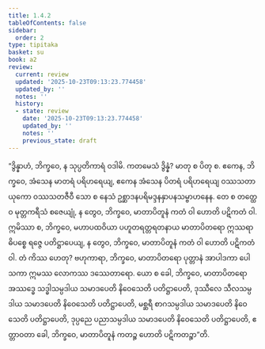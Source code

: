 ```yaml
---
title: 1.4.2
tableOfContents: false
sidebar:
  order: 2
type: tipitaka
basket: su
book: a2
review:
  current: review
  updated: '2025-10-23T09:13:23.774458'
  updated_by: ''
  notes: ''
  history:
  - state: review
    date: '2025-10-23T09:13:23.774458'
    updated_by: ''
    notes: ''
    previous_state: draft
---
```



<ReviewStatus review={frontmatter.review} showDetails={true} />

<HypothesisAnnotation frontmatter={frontmatter} />

<DynamicBreadcrumb />

<Division number="34" book="a2" e="ch" v="15" p="63">

<Paragraph number="72" book="a2">
“ဒွိန္နာဟံ, ဘိက္ခဝေ, န သုပ္ပတိကာရံ ဝဒါမိ. ကတမေသံ ဒွိန္နံ? မာတု စ ပိတု စ. ဧကေန, ဘိက္ခဝေ, အံသေန မာတရံ ပရိဟရေယျ, ဧကေန အံသေန ပိတရံ ပရိဟရေယျ ဝဿသတာယုကော ဝဿသတဇီဝီ သော စ နေသံ ဥစ္ဆာဒနပရိမဒ္ဒနနှာပနသမ္ဗာဟနေန. တေ စ တတ္ထေဝ မုတ္တကရီသံ စဇေယျုံ, န တွေဝ, ဘိက္ခဝေ, မာတာပိတူနံ ကတံ ဝါ ဟောတိ ပဋိကတံ ဝါ. ဣမိဿာ စ, ဘိက္ခဝေ, မဟာပထဝိယာ ပဟူတရတ္တရတနာယ မာတာပိတရော ဣဿရာဓိပစ္စေ ရဇ္ဇေ ပတိဋ္ဌာပေယျ, န တွေဝ, ဘိက္ခဝေ, မာတာပိတူနံ ကတံ ဝါ ဟောတိ ပဋိကတံ ဝါ. တံ ကိဿ ဟေတု? ဗဟုကာရာ, ဘိက္ခဝေ, မာတာပိတရော ပုတ္တာနံ အာပါဒကာ ပေါသကာ ဣမဿ လောကဿ ဒဿေတာရော. ယော စ ခေါ, ဘိက္ခဝေ, မာတာပိတရော အဿဒ္ဓေ သဒ္ဓါသမ္ပဒါယ သမာဒပေတိ နိဝေသေတိ ပတိဋ္ဌာပေတိ, ဒုဿီလေ သီလသမ္ပဒါယ သမာဒပေတိ နိဝေသေတိ ပတိဋ္ဌာပေတိ, မစ္ဆရီ စာဂသမ္ပဒါယ သမာဒပေတိ နိဝေသေတိ ပတိဋ္ဌာပေတိ, ဒုပ္ပညေ ပညာသမ္ပဒါယ သမာဒပေတိ နိဝေသေတိ ပတိဋ္ဌာပေတိ, ဧတ္တာဝတာ ခေါ, ဘိက္ခဝေ, မာတာပိတူနံ ကတဉ္စ ဟောတိ ပဋိကတဉ္စာ”တိ.
</Paragraph>
</Division>
